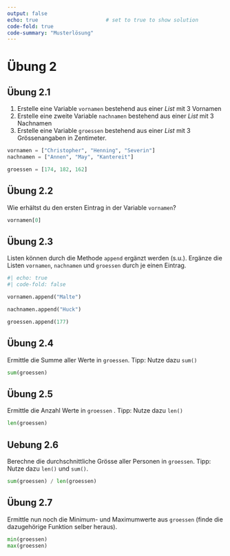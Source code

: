 ```yaml
---
output: false
echo: true                      # set to true to show solution
code-fold: true
code-summary: "Musterlösung"    
---
```


# Übung 2

## Übung 2.1

1. Erstelle eine Variable `vornamen` bestehend aus einer *List* mit 3 Vornamen
2. Erstelle eine zweite Variable `nachnamen` bestehend aus einer *List* mit 3 Nachnamen
3. Erstelle eine Variable `groessen` bestehend aus einer *List* mit 3 Grössenangaben in Zentimeter.

```python
vornamen = ["Christopher", "Henning", "Severin"]
nachnamen = ["Annen", "May", "Kantereit"]

groessen = [174, 182, 162]
```

## Übung 2.2

Wie erhältst du den ersten Eintrag in der Variable `vornamen`? 

```python
vornamen[0]
```

## Übung 2.3

Listen können durch die Methode `append` ergänzt werden (s.u.). Ergänze die Listen `vornamen`, `nachnamen` und `groessen` durch je einen Eintrag.

```python
#| echo: true
#| code-fold: false

vornamen.append("Malte")
```

```python
nachnamen.append("Huck")

groessen.append(177)
```

## Übung 2.4

Ermittle die Summe aller Werte in `groessen`. Tipp: Nutze dazu `sum()`

```python
sum(groessen)
```

## Übung 2.5

Ermittle die Anzahl Werte in `groessen` . Tipp: Nutze dazu `len()`

```python
len(groessen)
```

## Uebung 2.6 {#sec-mittelwert}

Berechne die durchschnittliche Grösse aller Personen in `groessen`. Tipp: Nutze dazu `len()` und `sum()`.

```python
sum(groessen) / len(groessen)
```

## Übung 2.7

Ermittle nun noch die Minimum- und Maximumwerte aus `groessen` (finde die dazugehörige Funktion selber heraus).

```python
min(groessen)
max(groessen)
```

